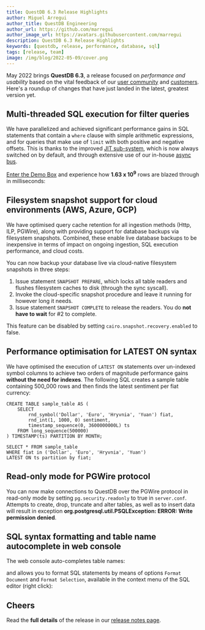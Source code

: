 ```yaml
---
title: QuestDB 6.3 Release Highlights
author: Miguel Arregui
author_title: QuestDB Engineering
author_url: https://github.com/marregui
author_image_url: https://avatars.githubusercontent.com/marregui
description: QuestDB 6.3 Release Highlights
keywords: [questdb, release, performance, database, sql]
tags: [release, team]
image: /img/blog/2022-05-09/cover.png
---
```



<Banner
  alt="QuestDB 6.3 Release Highlights"
  height={800}
  src="/img/blog/2022-05-09/cover.png"
  width={900}
/>

May 2022 brings **QuestDB 6.3**, a release focused on _performance and usability_ based on the vital feedback of our
[user community](https://slack.questdb.io/) and [customers](https://questdb.io/customers/). Here's a roundup of changes
that have just landed in the latest, greatest version yet.

<!-- truncate -->

## Multi-threaded SQL execution for filter queries

We have parallelized and achieved significant performance gains in SQL statements that contain a `where` clause with 
simple arithmetic expressions, and for queries that make use of `limit` with both positive and negative offsets. This 
is thanks to the improved [JIT sub-system](https://questdb.io/blog/2022/01/12/jit-sql-compiler/), which is now always 
switched on by default, and through extensive use of our in-house [async bus](https://questdb.io/blog/2021/11/03/interthread).

[Enter the Demo Box](https://demo.questdb.io/) and experience how **1.63 x 10<sup>9</sup>** rows are blazed through in 
milliseconds:

<Screenshot
  alt="A screenshot of the QuestDB 6.3 speed example"
  src="/img/blog/2022-05-09/speed-example.png"
  width={552}
  height={343}
/>

## Filesystem snapshot support for cloud environments (AWS, Azure, GCP)

We have optimised query cache retention for all ingestion methods (Http, ILP, PGWire), along with providing support for 
database backups via filesystem snapshots. Combined, these enable live database backups to be inexpensive in terms of 
impact on ongoing ingestion, SQL execution performance, and cloud costs.

You can now backup your database live via cloud-native filesystem snapshots in three steps:

1. Issue statement `SNAPSHOT PREPARE`, which locks all table readers and flushes filesystem caches to disk (through 
   the sync syscall). 
2. Invoke the cloud-specific snapshot procedure and leave it running for however long it needs.
3. Issue statement `SNAPSHOT COMPLETE` to release the readers. You do **not have to wait** for #2 to complete. 

This feature can be disabled by setting `cairo.snapshot.recovery.enabled` to false.

## Performance optimisation for LATEST ON syntax

We have optimised the execution of `LATEST ON` statements over un-indexed symbol columns to achieve two orders of 
magnitude performance gains **without the need for indexes**. The following SQL creates a sample table containing 
500_000 rows and then finds the latest sentiment per fiat currency: 

```blazar-sql
CREATE TABLE sample_table AS (
    SELECT 
        rnd_symbol('Dollar', 'Euro', 'Hryvnia', 'Yuan') fiat,
        rnd_int(1, 1000, 0) sentiment,
        timestamp_sequence(0, 3600000000L) ts 
    FROM long_sequence(500000)
) TIMESTAMP(ts) PARTITION BY MONTH;

SELECT * FROM sample_table 
WHERE fiat in ('Dollar', 'Euro', 'Hryvnia', 'Yuan') 
LATEST ON ts partition by fiat;
```

## Read-only mode for PGWire protocol

You can now make connections to QuestDB over the PGWire protocol in read-only mode by setting ``pg.security.readonly`` 
to true in `server.conf`. Attempts to create, drop, truncate and alter tables, as well as to insert data will result in 
exception **org.postgresql.util.PSQLException: ERROR: Write permission denied**. 

## SQL syntax formatting and table name autocomplete in web console

The web console auto-completes table names:

<Screenshot
  alt="QuestDB 6.3 Web Console Autocomplete example"
  src="/img/blog/2022-05-09/web-console-auto-complete.png"
  width={2044}
  height={820}
/>


and allows you to format SQL statements by means of options `Format Document` and `Format Selection`, available in the 
context menu of the SQL editor (right click):

<Screenshot
  alt="QuestDB 6.3 Web Console SQL autoformatting example"
  src="/img/blog/2022-05-09/web-console-format-sql.png"
  width={2058}
  height={854}
/>

## Cheers

Read the **full details** of the release in our [release notes page](https://github.com/questdb/questdb/releases).

<Screenshot
  alt="Vlad Ilyushchenko and Alex Pelagenko, two world-class performance engineers enjoying coffee at AWS Summit London 2022."
  src="/img/blog/2022-05-09/aws-conf.png"
  width={700}
  height={688}
  title="Vlad Ilyushchenko and Alex Pelagenko, two world-class performance engineers enjoying coffee at AWS Summit London 2022."
/>
